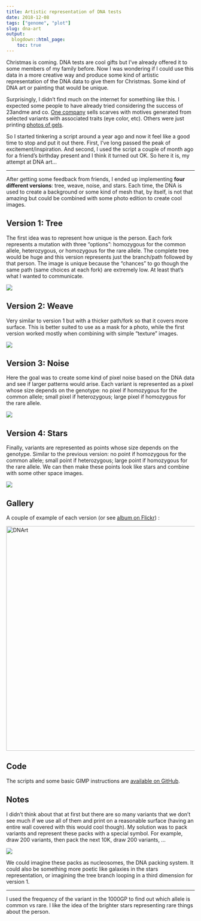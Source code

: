 ```yaml
---
title: Artistic representation of DNA tests
date: 2018-12-08
tags: ["genome", "plot"]
slug: dna-art
output:
  blogdown::html_page:
    toc: true
---
```


Christmas is coming.
DNA tests are cool gifts but I've already offered it to some members of my family before.
Now I was wondering if I could use this data in a more creative way and produce some kind of artistic representation of the DNA data to give them for Christmas.
Some kind of DNA art or painting that would be unique.

Surprisingly, I didn't find much on the internet for something like this.
I expected some people to have already tried considering the success of 23andme and co.
[One company](https://www.dotone.io/) sells scarves with motives generated from selected variants with associated traits (eye color, etc).
Others were just printing [photos of gels](https://www.dna11.com/dna-images-gallery).

So I started tinkering a script around a year ago and now it feel like a good time to stop and put it out there. 
First, I've long passed the peak of excitement/inspiration.
And second, I used the script a couple of month ago for a friend's birthday present and I think it turned out OK.
So here it is, my attempt at DNA art...

---

After getting some feedback from friends, I ended up implementing **four different versions**: tree, weave, noise, and stars.
Each time, the DNA is used to create a background or some kind of mesh that, by itself, is not that amazing but could be combined with some photo edition to create cool images.

## Version 1: Tree

The first idea was to represent how unique is the person. 
Each fork represents a mutation with three "options": homozygous for the common allele, heterozygous, or homozygous for the rare allele.
The complete tree would be huge and this version represents just the branch/path followed by that person.
The image is unique because the "chances" to go though the same path (same choices at each fork) are extremely low.
At least that's what I wanted to communicate.

![](/imgs/dnart/cartoon1.jpg)

## Version 2: Weave

Very similar to version 1 but with a thicker path/fork so that it covers more surface.
This is better suited to use as a mask for a photo, while the first version worked mostly when combining with simple "texture" images.

![](/imgs/dnart/cartoon2.jpg)

## Version 3: Noise

Here the goal was to create some kind of pixel noise based on the DNA data and see if larger patterns would arise. 
Each variant is represented as a pixel whose size depends on the genotype: no pixel if homozygous for the common allele; small pixel if heterozygous; large pixel if homozygous for the rare allele.

![](/imgs/dnart/cartoon3.jpg)

## Version 4: Stars

Finally, variants are represented as points whose size depends on the genotype.
Similar to the previous version: no point if homozygous for the common allele; small point if heterozygous; large point if homozygous for the rare allele.
We can then make these points look like stars and combine with some other space images.

![](/imgs/dnart/cartoon4.jpg)

## Gallery

A couple of example of each version (or see [album on Flickr](https://flic.kr/s/aHskKjn4w6)) :

<a data-flickr-embed="true" data-footer="true"  href="https://www.flickr.com/photos/137419613@N08/albums/72157674331904837" title="DNArt"><img src="https://farm5.staticflickr.com/4863/46186328172_32c8630662.jpg" width="900" height="600" alt="DNArt"></a><script async src="//embedr.flickr.com/assets/client-code.js" charset="utf-8"></script>

## Code

The scripts and some basic GIMP instructions are [available on GitHub](https://github.com/jmonlong/Hippocamplus/tree/config/python/dnart).

## Notes

I didn't think about that at first but there are so many variants that we don't see much if we use all of them and print on a reasonable surface (having an entire wall covered with this would cool though).
My solution was to pack variants and represent these packs with a special symbol.
For example, draw 200 variants, then pack the next 10K, draw 200 variants, ...

![](/imgs/dnart/cartoon1-pack.jpg)

We could imagine these packs as nucleosomes, the DNA packing system.
It could also be something more poetic like galaxies in the stars representation, or imagining the tree branch looping in a third dimension for version 1.

---

I used the frequency of the variant in the 1000GP to find out which allele is common vs rare. 
I like the idea of the brighter stars representing rare things about the person.
